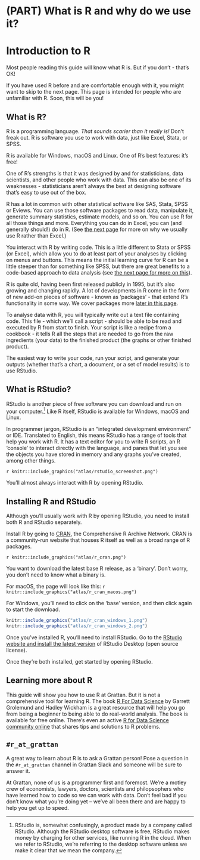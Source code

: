 # (PART) What is R and why do we use it? {-}
# Introduction to R

Most people reading this guide will know what R is. But if you don't - that's OK! 

If you have used R before and are comfortable enough with it, you might want to skip to the next page. This page is intended for people who are unfamiliar with R. Soon, this will be you!

## What is R?

R is a programming language. *That sounds scarier than it really is!* Don't freak out. R is software you use to work with data, just like Excel, Stata, or SPSS. 

R is available for Windows, macOS and Linux. One of R's best features: it's free!

One of R's strengths is that it was designed by and for statisticians, data scientists, and other people who work with data. This can also be one of its weaknesses - statisticians aren't always the best at designing software that's easy to use out of the box. 

R has a lot in common with other statistical software like SAS, Stata, SPSS or Eviews. You can use those software packages to read data, manipulate it, generate summary statistics, estimate models, and so on. You can use R for all those things and more. Everything you can do in Excel, you can (and generally should!) do in R. (See [the next page](#why-script) for more on why we usually use R rather than Excel.)

You interact with R by writing code. This is a little different to Stata or SPSS (or Excel), which allow you to do at least part of your analyses by clicking on menus and buttons. This means the initial learning curve for R can be a little steeper than for something like SPSS, but there are great benefits to a code-based approach to data analysis (see [the next page for more on this](#why-script)).

R is quite old, having been first released publicly in 1995, but it's also growing and changing rapidly. A lot of developments in R come in the form of new add-on pieces of software - known as 'packages' - that extend R's functionality in some way. We cover packages more [later in this page](#packages). 

To analyse data with R, you will typically write out a text file containing code. This file - which we'll call a script - should be able to be read and executed by R from start to finish. Your script is like a recipe from a cookbook - it tells R all the steps that are needed to go from the raw ingredients (your data) to the finished product (the graphs or other finished product).

The easiest way to write your code, run your script, and generate your outputs (whether that's a chart, a document, or a set of model results) is to use RStudio.

## What is RStudio?

RStudio is another piece of free software you can download and run on your computer.^[RStudio is, somewhat confusingly, a product made by a company called RStudio. Although the RStudio desktop software is free, RStudio makes money by charging for other services, like running R in the cloud. When we refer to RStudio, we're referring to the desktop software unless we make it clear that we mean the company.] Like R itself, RStudio is available for Windows, macOS and Linux. 

In programmer jargon, RStudio is an "integrated development environment" or IDE. Translated to English, this means RStudio has a range of tools that help you work with R. It has a text editor for you to write R scripts, an R 'console' to interact directly with the language, and panes that let you see the objects you have stored in memory and any graphs you've created, among other things. 

`r knitr::include_graphics("atlas/rstudio_screenshot.png")`

You'll almost always interact with R by opening RStudio. 

## Installing R and RStudio

Although you'll usually work with R by opening RStudio, you need to install both R and RStudio separately. 

Install R by going to [CRAN](https://cran.r-project.org), the Comprehensive R Archive Network. CRAN is a community-run website that houses R itself as well as a broad range of R packages. 

`r knitr::include_graphics("atlas/r_cran.png")`

You want to download the latest base R release, as a 'binary'. Don't worry, you don't need to know what a binary is.

For macOS, the page will look like this:
`r knitr::include_graphics("atlas/r_cran_macos.png")`

For Windows, you'll need to click on the 'base' version, and then click again to start the download.

```r
knitr::include_graphics("atlas/r_cran_windows_1.png")
knitr::include_graphics("atlas/r_cran_windows_2.png")
```

Once you've installed R, you'll need to install RStudio. Go to the [RStudio website and install the latest version](https://www.rstudio.com/products/rstudio/download/#download) of RStudio Desktop (open source license).

Once they're both installed, get started by opening RStudio. 

## Learning more about R

This guide will show you how to use R at Grattan. But it is not a comprehensive tool for learning R. The book [R For Data Science](https://r4ds.had.co.nz) by Garrett Grolemund and Hadley Wickham is a great resource that will help you go from being a beginner to being able to do real-world analysis. The book is available for free online. There's even an active [R for Data Science community online](https://www.rfordatasci.com) that shares tips and solutions to R problems.


## `#r_at_grattan`
A great way to learn about R is to ask a Grattan person! Pose a question in the `#r_at_grattan` channel in Grattan Slack and someone will be sure to answer it.

At Grattan, none of us is a programmer first and foremost. We're a motley crew of economists, lawyers, doctors, scientists and philopsophers who have learned how to code so we can work with data. Don't feel bad if you don't know what you're doing yet -- we've all been there and are happy to help you get up to speed.